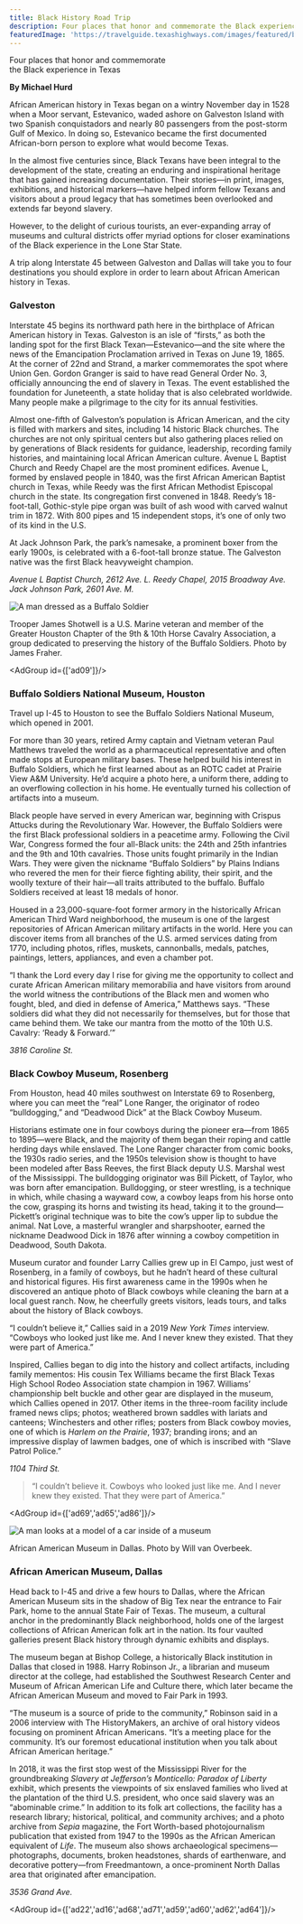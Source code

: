 ```yaml
---
title: Black History Road Trip
description: Four places that honor and commemorate the Black experience in Texas
featuredImage: 'https://travelguide.texashighways.com/images/featured/black-history.jpg'
---
```


<PageDescription>

Four places that honor and commemorate <br/>the Black experience in Texas

</PageDescription>

**By Michael Hurd**

<Row>
<Column colSm={6} colMd={4} colLg={8}>

African American history in Texas began on a wintry November day in 1528 when a Moor servant, Estevanico, waded ashore on Galveston Island with two Spanish conquistadors and nearly 80 passengers from the post-storm Gulf of Mexico. In doing so, Estevanico became the first documented African-born person to explore what would become Texas.

In the almost five centuries since, Black Texans have been integral to the development of the state, creating an enduring and inspirational heritage that has gained increasing documentation. Their stories—in print, images, exhibitions, and historical markers—have helped inform fellow Texans and visitors about a proud legacy that has sometimes been overlooked and extends far beyond slavery. 

However, to the delight of curious tourists, an ever-expanding array of museums and cultural districts offer myriad options for closer examinations of the Black experience in the Lone Star State. 

A trip along Interstate 45 between Galveston and Dallas will take you to four destinations you should explore in order to learn about African American history in Texas.

### Galveston
Interstate 45 begins its northward path here in the birthplace of African American history in Texas. Galveston is an isle of “firsts,” as both the landing spot for the first Black Texan—Estevanico—and the site where the news of the Emancipation Proclamation arrived in Texas on June 19, 1865. At the corner of 22nd and Strand, a marker commemorates the spot where Union Gen. Gordon Granger is said to have read General Order No. 3, officially announcing the end of slavery in Texas. The event established the foundation for Juneteenth, a state holiday that is also celebrated worldwide. Many people make a pilgrimage to the city for its annual festivities.

Almost one-fifth of Galveston’s population is African American, and the city is filled with markers and sites, including 14 historic Black churches. The churches are not only spiritual centers but also gathering places relied on by generations of Black residents for guidance, leadership, recording family histories, and maintaining local African American culture. Avenue L Baptist Church and Reedy Chapel are the most prominent edifices. Avenue L, formed by enslaved people in 1840, was the first African American Baptist church in Texas, while Reedy was the first African Methodist Episcopal church in the state. Its congregation first convened in 1848. Reedy’s 18-foot-tall, Gothic-style pipe organ was built of ash wood with carved walnut trim in 1872. With 800 pipes and 15 independent stops, it’s one of only two of its kind in the U.S. 

At Jack Johnson Park, the park’s namesake, a prominent boxer from the early 1900s, is celebrated with a 6-foot-tall bronze statue. The Galveston native was the first Black heavyweight champion. 

_Avenue L Baptist Church, 2612 Ave. L. Reedy Chapel, 2015 Broadway Ave. Jack Johnson Park, 2601 Ave. M._

</Column>

<Column colSm={6} colMd={4} colLg={4}>

![A man dressed as a Buffalo Soldier](images/buffalo-soldiers-trooper-james-shotwell.jpg)
<Caption>Trooper James Shotwell is a U.S. Marine veteran and member of the Greater Houston Chapter of the 9th & 10th Horse Cavalry Association, a group dedicated to preserving the history of the Buffalo Soldiers. Photo by James Fraher.</Caption>

<AdGroup id={['ad09']}/>

</Column>
</Row>

<Row>
<Column colSm={6} colMd={4} colLg={8}>

### Buffalo Soldiers National Museum, Houston

Travel up I-45 to Houston to see the Buffalo Soldiers National Museum, which opened in 2001. 

For more than 30 years, retired Army captain and Vietnam veteran Paul Matthews traveled the world as a pharmaceutical representative and often made stops at European military bases. These helped build his interest in Buffalo Soldiers, which he first learned about as an ROTC cadet at Prairie View A&M University. He’d acquire a photo here, a uniform there, adding to an overflowing collection in his home. He eventually turned his collection of artifacts into a museum.

Black people have served in every American war, beginning with Crispus Attucks during the Revolutionary War. However, the Buffalo Soldiers were the first Black professional soldiers in a peacetime army. Following the Civil War, Congress formed the four all-Black units: the 24th and 25th infantries and the 9th and 10th cavalries. Those units fought primarily in the Indian Wars. They were given the nickname “Buffalo Soldiers” by Plains Indians who revered the men for their fierce fighting ability, their spirit, and the woolly texture of their hair—all traits attributed to the buffalo. Buffalo Soldiers received at least 18 medals of honor.

Housed in a 23,000-square-foot former armory in the historically African American Third Ward neighborhood, the museum is one of the largest repositories of African American military artifacts in the world. Here you can discover items from all branches of the U.S. armed services dating from 1770, including photos, rifles, muskets, cannonballs, medals, patches, paintings, letters, appliances, and even a chamber pot.

“I thank the Lord every day I rise for giving me the opportunity to collect and curate African American military memorabilia and have visitors from around the world witness the contributions of the Black men and women who fought, bled, and died in defense of America,” Matthews says. “These soldiers did what they did not necessarily for themselves, but for those that came behind them. We take our mantra from the motto of the 10th U.S. Cavalry: ‘Ready & Forward.’” 

_3816 Caroline St._

</Column>

<Column colSm={6} colMd={4} colLg={4}>
<AdGroup id={['ad61','ad74','ad78']}/>
<AdGroup id={['ad70','ad84','ad72','ad80']}/>
</Column>

</Row>

<Row>
<Column colSm={12} colMd={6} colLg={8}>

### Black Cowboy Museum, Rosenberg

From Houston, head 40 miles southwest on Interstate 69 to Rosenberg, where you can meet the “real” Lone Ranger, the originator of rodeo “bulldogging,” and  “Deadwood Dick” at the Black Cowboy Museum.

Historians estimate one in four cowboys during the pioneer era—from 1865 to 1895—were Black, and the majority of them began their roping and cattle herding days while enslaved. The Lone Ranger character from comic books, the 1930s radio series, and the 1950s television show is thought to have been modeled after Bass Reeves, the first Black deputy U.S. Marshal west of the Mississippi. The bulldogging originator was Bill Pickett, of Taylor, who was born after emancipation. Bulldogging, or steer wrestling, is a technique in which, while chasing a wayward cow, a cowboy leaps from his horse onto the cow, grasping its horns and twisting its head, taking it to the ground—Pickett’s original technique was to bite the cow’s upper lip to subdue the animal. Nat Love, a masterful wrangler and sharpshooter, earned the nickname Deadwood Dick in 1876 after winning a cowboy competition in Deadwood, South Dakota.

Museum curator and founder Larry Callies grew up in El Campo, just west of Rosenberg, in a family of cowboys, but he hadn’t heard of these cultural and historical figures. His first awareness came in the 1990s when he discovered an antique photo of Black cowboys while cleaning the barn at a local guest ranch. Now, he cheerfully greets visitors, leads tours, and talks about the history of Black cowboys.

“I couldn’t believe it,” Callies said in a 2019 _New York Times_ interview. “Cowboys who looked just like me. And I never knew they existed. That they were part of America.”

Inspired, Callies began to dig into the history and collect artifacts, including family mementos: His cousin Tex Williams became the first Black Texas High School Rodeo Association state champion in 1967. Williams’ championship belt buckle and other gear are displayed in the museum, which Callies opened in 2017. Other items in the three-room facility include framed news clips; photos; weathered brown saddles with lariats and canteens; Winchesters and other rifles; posters from Black cowboy movies, one of which is _Harlem on the Prairie_, 1937; branding irons; and an impressive display of lawmen badges, one of which is inscribed with “Slave Patrol Police.” 

_1104 Third St._

</Column>

<Column colSm={12} colMd={2} colLg={4}>

>&ldquo;I couldn’t believe it. Cowboys who looked just like me. And I never knew they existed. That they were part of America.&rdquo;

</Column>

</Row>

<Row>
<Column colSm={12} colMd={4} colLg={8}>

<AdGroup id={['ad69','ad65','ad86']}/>

![A man looks at a model of a car inside of a museum](images/african-american-museum-dallas.jpg)
<Caption>African American Museum in Dallas. Photo by Will van Overbeek.</Caption>

### African American Museum, Dallas 

Head back to I-45 and drive a few hours to Dallas, where the African American Museum sits in the shadow of Big Tex near the entrance to Fair Park, home to the annual State Fair of Texas. The museum, a cultural anchor in the predominantly Black neighborhood, holds one of the largest collections of African American folk art in the nation. Its four vaulted galleries present Black history through dynamic exhibits and displays. 

The museum began at Bishop College, a historically Black institution in Dallas that closed in 1988. Harry Robinson Jr., a librarian and museum director at the college, had established the Southwest Research Center and Museum of African American Life and Culture there, which later became the African American Museum and moved to Fair Park in 1993.

“The museum is a source of pride to the community,” Robinson said in a 2006 interview with The HistoryMakers, an archive of oral history videos focusing on prominent African Americans. “It’s a meeting place for the community. It’s our foremost educational institution when you talk about African American heritage.”

In 2018, it was the first stop west of the Mississippi River for the groundbreaking _Slavery at Jefferson’s Monticello: Paradox of Liberty_ exhibit, which presents the viewpoints of six enslaved families who lived at the plantation of the third U.S. president, who once said slavery was an “abominable crime.” 
In addition to its folk art collections, the facility has a research library; historical, political, and community archives; and a photo archive from *Sepia* magazine, the Fort Worth-based photojournalism publication that existed from 1947 to the 1990s as the African American equivalent of _Life_. The museum also shows archaeological specimens—photographs, documents, broken headstones, shards of earthenware, and decorative pottery—from Freedmantown, a once-prominent North Dallas area that originated after emancipation. 

*3536 Grand Ave.*

<AdGroup id={['ad22','ad16','ad68','ad71','ad59','ad60','ad62','ad64']}/>

</Column>

<Column colSm={6} colMd={4} colLg={4}>
<AdGroup id={['ad15']}/>
</Column>
</Row>